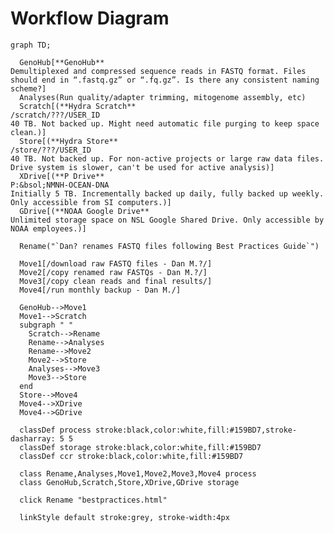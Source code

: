 # Workflow Diagram

```mermaid
graph TD;

  GenoHub[**GenoHub**
Demultiplexed and compressed sequence reads in FASTQ format. Files should end in “.fastq.gz” or “.fq.gz”. Is there any consistent naming scheme?]
  Analyses(Run quality/adapter trimming, mitogenome assembly, etc)
  Scratch[(**Hydra Scratch**
/scratch/???/USER_ID
40 TB. Not backed up. Might need automatic file purging to keep space clean.)]
  Store[(**Hydra Store**
/store/???/USER_ID
40 TB. Not backed up. For non-active projects or large raw data files. Drive system is slower, can't be used for active analysis)]
  XDrive[(**P Drive**
P:&bsol;NMNH-OCEAN-DNA
Initially 5 TB. Incrementally backed up daily, fully backed up weekly. Only accessible from SI computers.)]
  GDrive[(**NOAA Google Drive**
Unlimited storage space on NSL Google Shared Drive. Only accessible by NOAA employees.)]
  
  Rename("`Dan? renames FASTQ files following Best Practices Guide`")

  Move1[/download raw FASTQ files - Dan M.?/]
  Move2[/copy renamed raw FASTQs - Dan M.?/]
  Move3[/copy clean reads and final results/]
  Move4[/run monthly backup - Dan M./]

  GenoHub-->Move1
  Move1-->Scratch
  subgraph " "
    Scratch-->Rename
    Rename-->Analyses
    Rename-->Move2
    Move2-->Store
    Analyses-->Move3
    Move3-->Store
  end
  Store-->Move4
  Move4-->XDrive
  Move4-->GDrive

  classDef process stroke:black,color:white,fill:#159BD7,stroke-dasharray: 5 5
  classDef storage stroke:black,color:white,fill:#159BD7
  classDef ccr stroke:black,color:white,fill:#159BD7

  class Rename,Analyses,Move1,Move2,Move3,Move4 process
  class GenoHub,Scratch,Store,XDrive,GDrive storage

  click Rename "bestpractices.html"

  linkStyle default stroke:grey, stroke-width:4px

```
